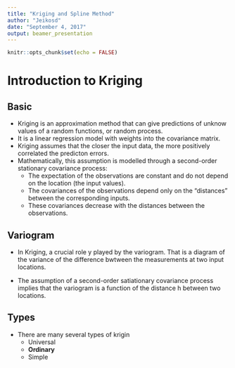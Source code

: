 ```yaml
---
title: "Kriging and Spline Method"
author: "Jeikosd"
date: "September 4, 2017"
output: beamer_presentation
---
```


```r
knitr::opts_chunk$set(echo = FALSE)
```


# Introduction to Kriging

## Basic

- Kriging is an approximation method that can give predictions of unknow values of a random functions, or random process.
- It is a linear regression model with weights into the covariance matrix.
- Kriging assumes that the closer the input data, the more positively correlated the predicton errors.
- Mathematically, this assumption is modelled through a second-order stationary covariance process:
    - The expectation of the observations are constant and do not depend on the location (the input values).
    - The covariances of the observations depend only on the "distances" between the corresponding inputs.
    - These covariances decrease with the distances between the observations.
    
## Variogram

- In Kriging, a crucial role y played by the variogram. That is a diagram of the variance of the difference bwtween the measurements at two input locations. 

- The assumption of a second-order satiationary covariance process implies that the variogram is a function of the distance h between two locations.

## Types

- There are many several types of krigin
    - Universal
    - **Ordinary**
    - Simple

